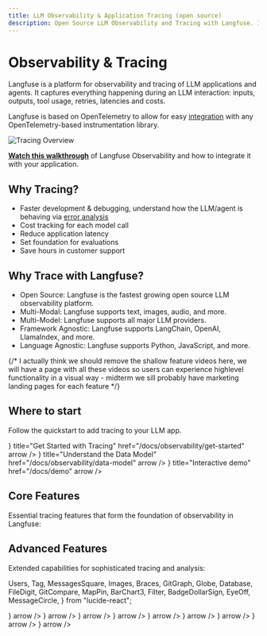 ```yaml
---
title: LLM Observability & Application Tracing (open source)
description: Open Source LLM Observability and Tracing with Langfuse. Integrates with OpenAI, LlamaIndex, LangChain, Python Decorators and more.
---
```


# Observability & Tracing

Langfuse is a platform for observability and tracing of LLM applications and agents. It captures everything happening during an LLM interaction: inputs, outputs, tool usage, retries, latencies and costs.

Langfuse is based on OpenTelemetry to allow for easy [integration](/integrations) with any OpenTelemetry-based instrumentation library.

<Frame fullWidth>
  <img src="/images/docs/tracing-overview.png" alt="Tracing Overview" />
</Frame>

<Callout type="info" emoji="🎥">

[**Watch this walkthrough**](/watch-demo?tab=observability) of Langfuse Observability and how to integrate it with your application.

</Callout>

## Why Tracing?

- Faster development & debugging, understand how the LLM/agent is behaving via [error analysis](/blog/2025-08-29-error-analysis-to-evaluate-llm-applications)
- Cost tracking for each model call
- Reduce application latency
- Set foundation for evaluations
- Save hours in customer support

## Why Trace with Langfuse?

- Open Source: Langfuse is the fastest growing open source LLM observability platform.
- Multi-Modal: Langfuse supports text, images, audio, and more.
- Multi-Model: Langfuse supports all major LLM providers.
- Framework Agnostic: Langfuse supports LangChain, OpenAI, LlamaIndex, and more.
- Language Agnostic: Langfuse supports Python, JavaScript, and more.

{/* I actually think we should remove the shallow feature videos here, we will have a page with all these videos so users can experience highlevel functionality in a visual way - midterm we sill probably have marketing landing pages for each feature */}

## Where to start

Follow the quickstart to add tracing to your LLM app.


<Cards num={1}>
  <Card
    icon={<Rocket size="24" />}
    title="Get Started with Tracing"
    href="/docs/observability/get-started"
    arrow
  />
  <Card
    icon={<Database size="24" />}
    title="Understand the Data Model"
    href="/docs/observability/data-model"
    arrow
  />
  <Card
    icon={<Joystick size="24" />}
    title="Interactive demo"
    href="/docs/demo"
    arrow
  />
</Cards>

## Core Features

Essential tracing features that form the foundation of observability in Langfuse:


<ObservabilityCoreFeatures />

## Advanced Features

Extended capabilities for sophisticated tracing and analysis:

  Users,
  Tag,
  MessagesSquare,
  Images,
  Braces,
  GitGraph,
  Globe,
  Database,
  FileDigit,
  GitCompare,
  MapPin,
  BarChart3,
  Filter,
  BadgeDollarSign,
  EyeOff,
  MessageCircle,
} from "lucide-react";

<Cards num={2}>
  <Card
    title="Log Levels"
    href="/docs/observability/features/log-levels"
    icon={<BarChart3 />}
    arrow
  />
  <Card
    title="Multi-Modality"
    href="/docs/observability/features/multi-modality"
    icon={<Images />}
    arrow
  />
  <Card
    title="Releases & Versioning"
    href="/docs/observability/features/releases-and-versioning"
    icon={<GitGraph />}
    arrow
  />
  <Card
    title="Trace URLs"
    href="/docs/observability/features/url"
    icon={<Globe />}
    arrow
  />
  <Card
    title="Agent Graphs"
    href="/docs/observability/features/agent-graphs"
    icon={<GitCompare />}
    arrow
  />
  <Card
    title="Sampling"
    href="/docs/observability/features/sampling"
    icon={<Filter />}
    arrow
  />
  <Card
    title="Token & Cost Tracking"
    href="/docs/observability/features/token-and-cost-tracking"
    icon={<BadgeDollarSign />}
    arrow
  />
  <Card
    title="Masking"
    href="/docs/observability/features/masking"
    icon={<EyeOff />}
    arrow
  />
  <Card
    title="Comments"
    href="/docs/observability/features/comments"
    icon={<MessageCircle />}
    arrow
  />
</Cards>
